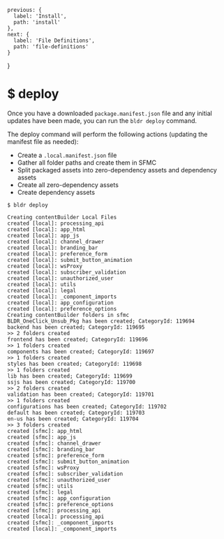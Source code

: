 

    previous: {
      label: 'Install',
      path: 'install'
    },
    next: {
      label: 'File Definitions',
      path: 'file-definitions'
    }
  }

# $ deploy

Once you have a downloaded `package.manifest.json` file and any initial updates have been made, you can run the `bldr deploy` command.

The deploy command will perform the following actions (updating the manifest file as needed):
- Create a `.local.manifest.json` file
- Gather all folder paths and create them in SFMC
- Split packaged assets into zero-dependency assets and dependency assets
- Create all zero-dependency assets
- Create dependency assets


```
$ bldr deploy

Creating contentBuilder Local Files
created [local]: processing_api
created [local]: app_html
created [local]: app_js
created [local]: channel_drawer
created [local]: branding_bar
created [local]: preference_form
created [local]: submit_button_animation
created [local]: wsProxy
created [local]: subscriber_validation
created [local]: unauthorized_user
created [local]: utils
created [local]: legal
created [local]: _component_imports
created [local]: app_configuration
created [local]: preference_options
Creating contentBuilder folders in sfmc
BLDR_OneClick_Unsub_Pkg has been created; CategoryId: 119694
backend has been created; CategoryId: 119695
>> 2 folders created
frontend has been created; CategoryId: 119696
>> 1 folders created
components has been created; CategoryId: 119697
>> 1 folders created
styles has been created; CategoryId: 119698
>> 1 folders created
lib has been created; CategoryId: 119699
ssjs has been created; CategoryId: 119700
>> 2 folders created
validation has been created; CategoryId: 119701
>> 1 folders created
configurations has been created; CategoryId: 119702
default has been created; CategoryId: 119703
en-us has been created; CategoryId: 119704
>> 3 folders created
created [sfmc]: app_html
created [sfmc]: app_js
created [sfmc]: channel_drawer
created [sfmc]: branding_bar
created [sfmc]: preference_form
created [sfmc]: submit_button_animation
created [sfmc]: wsProxy
created [sfmc]: subscriber_validation
created [sfmc]: unauthorized_user
created [sfmc]: utils
created [sfmc]: legal
created [sfmc]: app_configuration
created [sfmc]: preference_options
created [sfmc]: processing_api
created [local]: processing_api
created [sfmc]: _component_imports
created [local]: _component_imports
```

